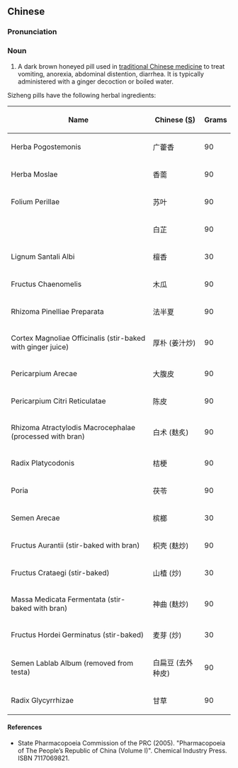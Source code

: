 ==Chinese==
{{zh-forms}}

===Pronunciation===
{{zh-pron
|m=sìzhèng wán
|cat=n
}}

===Noun===
{{zh-noun}}

# A dark brown honeyed pill used in [[traditional Chinese medicine]] to treat vomiting, anorexia, abdominal distention, diarrhea. It is typically administered with a ginger decoction or boiled water.

Sizheng pills have the following herbal ingredients:

{| class="wikitable sortable"
|-
!Name
!Chinese ([[Simplified Chinese|S]])
!Grams
|-
|Herba Pogostemonis
|广藿香
| 90
|-
|Herba Moslae
|香薷
| 90
|-
|Folium Perillae
|苏叶
| 90
|-
| {{l|la|radix|Radix}} {{l|mul|Angelica dahurica|Angelicae Dahuricae}}
|白芷
| 90
|-
|Lignum Santali Albi
|檀香
| 30
|-
|Fructus Chaenomelis
|木瓜
| 90
|-
|Rhizoma Pinelliae Preparata
|法半夏
| 90
|-
|Cortex Magnoliae Officinalis (stir-baked with ginger juice)
|厚朴 (姜汁炒)
| 90
|-
|Pericarpium Arecae
|大腹皮
| 90
|-
|Pericarpium Citri Reticulatae
|陈皮
|90
|-
|Rhizoma Atractylodis Macrocephalae (processed with bran)
|白术 (麸炙)
| 90
|-
|Radix Platycodonis
|桔梗
| 90
|-
|Poria
|茯苓
| 90
|-
|Semen Arecae
|槟榔
| 30
|-
|Fructus Aurantii (stir-baked with bran)
|枳壳 (麸炒)
| 90
|-
|Fructus Crataegi (stir-baked)
|山楂 (炒)
| 30
|-
|Massa Medicata Fermentata (stir-baked with bran)
|神曲 (麸炒)
| 90
|-
|Fructus Hordei Germinatus (stir-baked)
|麦芽 (炒)
| 30
|-
|Semen Lablab Album (removed from testa)
|白扁豆 (去外种皮)
| 90
|-
|Radix Glycyrrhizae
|甘草
| 90
|}

====References====
* State Pharmacopoeia Commission of the PRC (2005). "Pharmacopoeia of The People’s Republic of China (Volume I)". Chemical Industry Press. ISBN 7117069821.